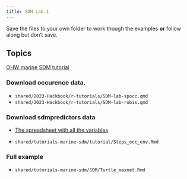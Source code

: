 ```yaml
---
title: SDM Lab 1
---
```


Save the files to your own folder to work though the examples **or** follow along but don't save.

## Topics

[OHW marine SDM tutorial](https://oceanhackweek.org/tutorials_marine_sdm/)

### Download occurence data.

* `shared/2023-Hackbook/r-tutorials/SDM-lab-spocc.qmd`
* `shared/2023-Hackbook/r-tutorials/SDM-lab-robis.qmd`

### Download sdmpredictors data

* [The spreadsheet with all the variables](https://docs.google.com/spreadsheets/d/1-DZ5_oR7BQU4tr5CNtWMiL5a0jsVghZlKBXoTrLQh6g/edit?usp=sharing)

* `shared/tutorials-marine-sdm/tutorial/Steps_occ_env.Rmd`


### Full example

* `shared/tutorials-marine-sdm/SDM/Turtle_maxnet.Rmd`



